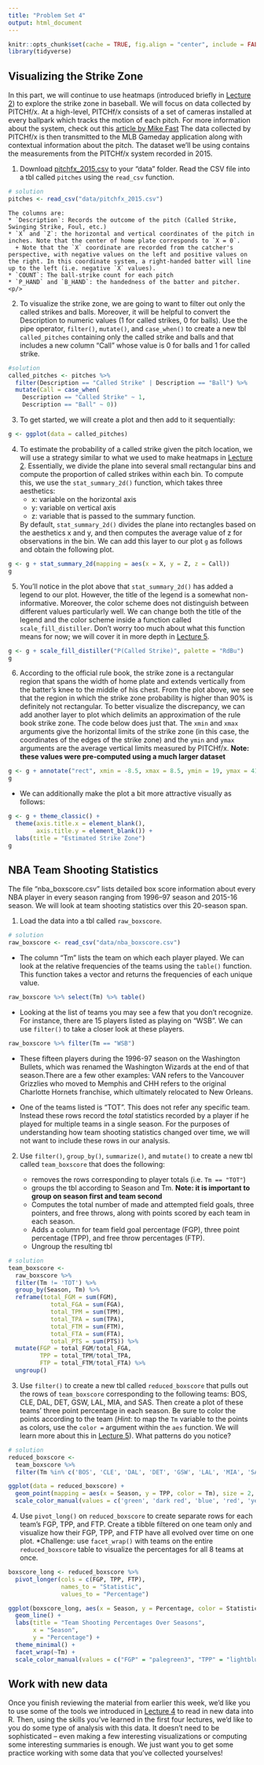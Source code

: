 ```yaml
---
title: "Problem Set 4"
output: html_document
---
```


```r
knitr::opts_chunk$set(cache = TRUE, fig.align = "center", include = FALSE) # set include = TRUE to see solutions in knitted RMarkdown
library(tidyverse)
```

## Visualizing the Strike Zone

In this part, we will continue to use heatmaps (introduced briefly in [Lecture 2](lecture2.html)) to explore the strike zone in baseball. We will focus on data collected by PITCHf/x. At a high-level, PITCHf/x consists of a set of cameras installed at every ballpark which tracks the motion of each pitch. For more information about the system, check out this [article by Mike Fast](http://baseball.physics.illinois.edu/FastPFXGuide.pdf)  The data collected by PITCHf/x is then transmitted to the MLB Gameday application along with contextual information about the pitch. The dataset we'll be using contains the measurements from the PITCHf/x system recorded in 2015.

1. Download [pitchfx_2015.csv](data/pitchfx_2015.csv) to your "data" folder. Read the CSV file into a tbl called `pitches` using the `read_csv` function. 

```r
# solution
pitches <- read_csv("data/pitchfx_2015.csv")
```

    The columns are:
    * `Description`: Records the outcome of the pitch (Called Strike, Swinging Strike, Foul, etc.)
    * `X` and `Z`: the horizontal and vertical coordinates of the pitch in inches. Note that the center of home plate corresponds to `X = 0`. 
      + Note that the `X` coordinate are recorded from the catcher's perspective, with negative values on the left and positive values on the right. In this coordinate system, a right-handed batter will line up to the left (i.e. negative `X` values). 
    * `COUNT`: The ball-strike count for each pitch
    * `P_HAND` and `B_HAND`: the handedness of the batter and pitcher. <p/>

2. To visualize the strike zone, we are going to want to filter out only the called strikes and balls. Moreover, it will be helpful to convert the Description to numeric values (1 for called strikes, 0 for balls). Use the pipe operator, `filter()`, `mutate()`, and `case_when()` to create a new tbl `called_pitches` containing only the called strike and balls and that includes a new column "Call" whose value is 0 for balls and 1 for called strike. 

```r
#solution
called_pitches <- pitches %>%
  filter(Description == "Called Strike" | Description == "Ball") %>%
  mutate(Call = case_when(
    Description == "Called Strike" ~ 1,
    Description == "Ball" ~ 0))
```

3. To get started, we will create a plot and then add to it sequentially:

```r
g <- ggplot(data = called_pitches)
```

4. To estimate the probability of a called strike given the pitch location, we will use a strategy similar to what we used to make heatmaps in [Lecture 2](lecture2.html). Essentially, we divide the plane into several small rectangular bins and compute the proportion of called strikes within each bin. To compute this, we use the `stat_summary_2d()` function, which takes three aesthetics:
    * x: variable on the horizontal axis
    * y: variable on vertical axis
    * z: variable that is passed to the summary function.
    
    By default, `stat_summary_2d()` divides the plane into rectangles based on the aesthetics x and y, and then computes the average value of z for observations in the bin. We can add this layer to our plot `g` as follows and obtain the following plot.
    
```r
g <- g + stat_summary_2d(mapping = aes(x = X, y = Z, z = Call))
g
```

5. You'll notice in the plot above that `stat_summary_2d()` has added a legend to our plot. However, the title of the legend is a somewhat non-informative. Moreover, the color scheme does not distinguish between different values particularly well. We can change both the title of the legend and the color scheme inside a function called `scale_fill_distiller`. Don't worry too much about what this function means for now; we will cover it in more depth in [Lecture 5](lecture5.html). 

```r
g <- g + scale_fill_distiller("P(Called Strike)", palette = "RdBu")
g
```

6. According to the official rule book, the strike zone is a rectangular region that spans the width of home plate and extends vertically from the batter's knee to the middle of his chest. From the plot above, we see that the region in which the strike zone probability is higher than 90% is definitely not rectangular. To better visualize the discrepancy, we can add another layer to plot which delimits an approximation of the rule book strike zone. The code below does just that. The `xmin` and `xmax` arguments give the horizontal limits of the strike zone (in this case, the coordinates of the edges of the strike zone) and the `ymin` and `ymax` arguments are the average vertical limits measured by PITCHf/x. **Note: these values were pre-computed using a much larger dataset**

```r
g <- g + annotate("rect", xmin = -8.5, xmax = 8.5, ymin = 19, ymax = 41.5, alpha = 0, color = "black")
g
```

* We can additionally make the plot a bit more attractive visually as follows:

```r
g <- g + theme_classic() + 
  theme(axis.title.x = element_blank(), 
        axis.title.y = element_blank()) + 
  labs(title = "Estimated Strike Zone")
g
```


## NBA Team Shooting Statistics

The file "nba_boxscore.csv" lists detailed box score information about every NBA player in every season ranging from 1996--97 season and 2015-16 season. We will look at team shooting statistics over this 20-season span. 

1. Load the data into a tbl called `raw_boxscore`. 

```r
# solution
raw_boxscore <- read_csv("data/nba_boxscore.csv")
```

* The column "Tm" lists the team on which each player played. We can look at the relative frequencies of the teams using the `table()` function. This function takes a vector and returns the frequencies of each unique value. 

```r
raw_boxscore %>% select(Tm) %>% table()
```

* Looking at the list of teams you may see a few that you don't recognize. For instance, there are 15 players listed as playing on "WSB". We can use `filter()` to take a closer look at these players.

```r
raw_boxscore %>% filter(Tm == "WSB")
```

* These fifteen players during the 1996-97 season on the Washington Bullets, which was renamed the Washington Wizards at the end of that season.There are a few other examples: VAN refers to the Vancouver Grizzlies who moved to Memphis and CHH refers to the original Charlotte Hornets franchise, which ultimately relocated to New Orleans.

* One of the teams listed is "TOT". This does not refer any specific team. Instead these rows record the *total* statistics recorded by a player if he played for multiple teams in a single season. For the purposes of understanding how team shooting statistics changed over time, we will not want to include these rows in our analysis.

2. Use `filter()`, `group_by()`, `summarize()`, and `mutate()` to create a new tbl called `team_boxscore` that does the following:

    * removes the rows corresponding to player totals (i.e. `Tm == "TOT"`)
    * groups the tbl according to Season and Tm. **Note: it is important to group on season first and team second **
    * Computes the total number of made and attempted field goals, three pointers, and free throws, along with points scored by each team in each season. 
    * Adds a column for team field goal percentage (FGP), three point percentage (TPP), and free throw percentages (FTP). 
    * Ungroup the resulting tbl <p/>

```r
# solution
team_boxscore <-
  raw_boxscore %>% 
  filter(Tm != 'TOT') %>%
  group_by(Season, Tm) %>% 
  reframe(total_FGM = sum(FGM), 
            total_FGA = sum(FGA),
            total_TPM = sum(TPM), 
            total_TPA = sum(TPA),
            total_FTM = sum(FTM), 
            total_FTA = sum(FTA),
            total_PTS = sum(PTS)) %>%
  mutate(FGP = total_FGM/total_FGA,
         TPP = total_TPM/total_TPA,
         FTP = total_FTM/total_FTA) %>%
  ungroup()
```

3. Use `filter()` to create a new tbl called `reduced_boxscore` that pulls out the rows of `team_boxscore` corresponding to the following teams: BOS, CLE, DAL, DET, GSW, LAL, MIA, and SAS. Then create a plot of these teams' three point percentage in each season. Be sure to color the points according to the team (*Hint*: to map the `Tm` variable to the points as colors, use the `color =` argument within the `aes` function. We will learn more about this in [Lecture 5](lecture5.html)). What patterns do you notice?

```r
# solution
reduced_boxscore <-
  team_boxscore %>%
  filter(Tm %in% c('BOS', 'CLE', 'DAL', 'DET', 'GSW', 'LAL', 'MIA', 'SAS'))

ggplot(data = reduced_boxscore) +
  geom_point(mapping = aes(x = Season, y = TPP, color = Tm), size = 2, alpha = .5) +
  scale_color_manual(values = c('green', 'dark red', 'blue', 'red', 'yellow', 'purple', 'dark red', 'dark gray'))
```

4. Use `pivot_long()` on `reduced_boxscore` to create separate rows for each team's FGP, TPP, and FTP. Create a tibble filtered on one team only and visualize how their FGP, TPP, and FTP have all evolved over time on one plot. *Challenge: use `facet_wrap()` with teams on the entire `reduced_boxscore` table to visualize the percentages for all 8 teams at once. 
```r
boxscore_long <- reduced_boxscore %>%
  pivot_longer(cols = c(FGP, TPP, FTP), 
               names_to = "Statistic", 
               values_to = "Percentage")

ggplot(boxscore_long, aes(x = Season, y = Percentage, color = Statistic)) +
  geom_line() +
  labs(title = "Team Shooting Percentages Over Seasons",
       x = "Season",
       y = "Percentage") +
  theme_minimal() +
  facet_wrap(~Tm) +
  scale_color_manual(values = c("FGP" = "palegreen3", "TPP" = "lightblue", "FTP" = "lightcoral"))
```


## Work with new data

Once you finish reviewing the material from earlier this week, we'd like you to use some of the tools we introduced in [Lecture 4](lecture4.html) to read in new data into R. Then, using the skills you've learned in the first four lectures, we'd like to you do some type of analysis with this data. It doesn't need to be sophisticated -- even making a few interesting visualizations or computing some interesting summaries is enough. We just want you to get some practice working with some data that you've collected yourselves!
